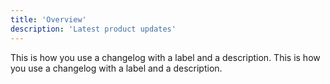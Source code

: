 ```yaml
---
title: 'Overview'
description: 'Latest product updates'
---
```


<Update label="2024-10-12" description="v0.1.1">
  This is how you use a changelog with a label 
  and a description.
</Update>

<Update label="2024-10-11" description="v0.1.0">
  This is how you use a changelog with a label 
  and a description.
</Update>